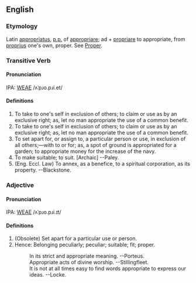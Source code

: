 ==English==
===Etymology===
Latin [[appropriatus]], [[p.p.]] of [[appropriare]]; ad + [[propriare]] to appropriate, from [[proprius]]  one's own, proper.  See [[Proper]].

===Transitive Verb===
====Pronunciation====
IPA: [[WEAE]] /ʌˈpɹo.pɹi.et/
====Definitions====
#To take to one's self in exclusion of others; to claim or use as by an exclusive right; as, let no man appropriate  the use of a common benefit.
# To take to one's self in exclusion of others; to claim or use as by an exclusive right; as, let no man appropriate  the use of a common benefit.
# To set apart for, or assign to, a particular person or use, in exclusion of all others;&mdash;with to or for; as, a spot of ground is appropriated for a garden; to appropriate money for the increase of the navy.
# To make suitable; to suit. [Archaic] --Paley.
# (Eng. Eccl. Law) To annex, as a benefice, to a spiritual corporation, as its property. --Blackstone.
<!-- material copied from Webster's Revised Unabridged Dictionary (1913) -->



===Adjective===
====Pronunciation====
IPA: [[WEAE]] /ʌˈpɹo.pɹi.ɪt/
====Definitions====
#  (Obsolete) Set apart for a particular use or person. 
#  Hence: Belonging  peculiarly; peculiar; suitable; fit; proper.
#:    In its strict and appropriate meaning. --Porteus.
#:    Appropriate acts of divine worship. --Stillingfleet.
#:    It is not at all times easy to find words appropriate to express our ideas. --Locke.
<!-- material copied from Webster's Revised Unabridged Dictionary (1913) -->